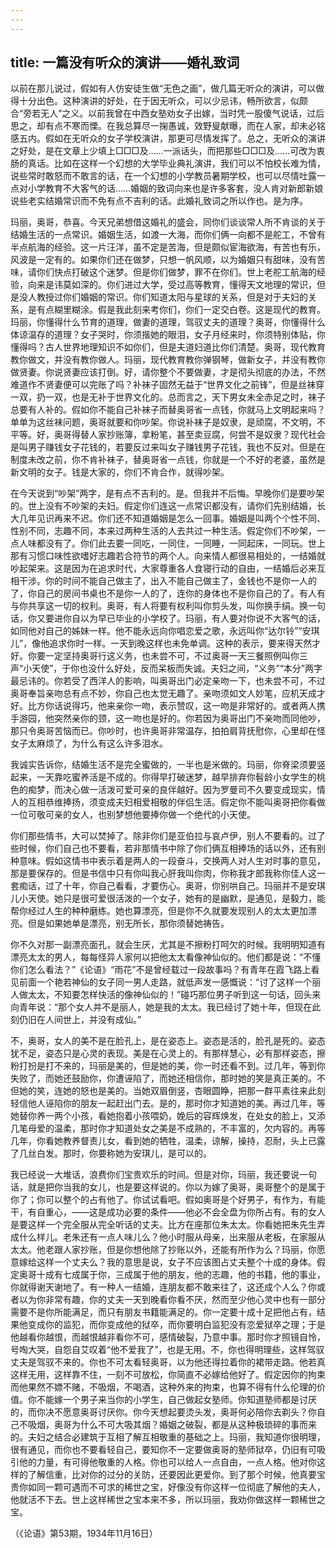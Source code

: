 ```yaml
---
---
---
```

title: 一篇没有听众的演讲——婚礼致词
---




以前在那儿说过，假如有人仿安徒生做“无色之画”，做几篇无听众的演讲，可以做得十分出色。这种演讲的好处，在于因无听众，可以少忌讳，畅所欲言，似颇合“旁若无人”之义。以前我曾在中西女塾劝女子出嫁，当时凭一股傻气说话，过后思之，却有点不寒而慄。在我总算尽一掬愚诚，效野叟献曝，而在人家，却未必铭感五内。假如在无听众的女子学校演讲，那更可尽情发挥了。总之，无听众的演讲之好处，是在文章上少填上□□□及……一派话头，而把那些□□□及……可改为衷肠的真话。比如在这样一个幻想的大学毕业典礼演讲，我们可以不怕校长难为情，说些常时敢怒而不敢言的话，在一个幻想的小学教员暑期学校，也可以尽情吐露一点对小学教育不大客气的话……婚姻的致词向来也是许多客套，没人肯对新郎新娘说些老实结婚常识而不免有点不吉利的话。此婚礼致词之所以作也。是为序。

玛丽，奥哥，恭喜。今天兄弟想借这婚礼的盛会，同你们谈谈常人所不肯谈的关于结婚生活的一点常识。婚姻生活，如渡一大海，而你们俩一向都不是舵工，不曾有半点航海的经验。这一片汪洋，虽不定是苦海，但是颇似宦海欲海，有苦也有乐，风波是一定有的。如果你们还在做梦，只想一帆风顺，以为婚姻只有甜味，没有苦味，请你们快点打破这个迷梦。但是你们做梦，罪不在你们。世上老舵工航海的经验，向来是讳莫如深的。你们进过大学，受过高等教育，懂得天文地理的常识，但是没人教授过你们婚姻的常识。你们知道太阳与星球的关系，但是对于夫妇的关系，是有点糊里糊涂。假是我此刻来考你们，你们一定交白卷。这是现代的教育。玛丽，你懂得什么节育的道理，做妻的道理，驾驭丈夫的道理？奥哥，你懂得什么体谅温存的道理？女子哭时，你须揩她的眼泪，女子月经来时，你须特别体贴，你懂得吗？古人世界地理知识不如你们，但是夫道妇道比你们清楚。奥哥，现代教育教你做文，并没有教你做人。玛丽，现代教育教你弹钢琴，做新女子，并没有教你做贤妻。你说贤妻应该打倒。好，请你整个不要做妻，才是彻头彻底的办法，不然难道作不贤妻便可以完账了吗？补袜子固然无益于“世界文化之前锋”，但是丝袜穿一双，扔一双，也是无补于世界文化的。总而言之，天下男女未全赤足之时，袜子总要有人补的。假如你不能自己补袜子而替奥哥省一点钱，你就马上文明起来吗？单单为这丝袜问题，奥哥就要和你吵架。你说补袜子是奴隶，是顽腐，不文明，不平等。好，奥哥得替人家抄账簿，拿粉笔，甚至卖豆腐，何尝不是奴隶？现代社会是叫男子赚钱女子花钱的，若要反过来叫女子赚钱男子花钱，我也不反对。但是在制度未改之前，你不肯补袜子，替奥哥省一点钱，你就是一个不好的老婆，虽然是新文明的女子。钱是大家的，你们不肯合作，就得吵架。

在今天说到“吵架”两字，是有点不吉利的。是。但我并不后悔。早晚你们是要吵架的。世上没有不吵架的夫妇。假定你们连这一点常识都没有，请你们先别结婚，长大几年见识再来不迟。你们还不知道婚姻是怎么一回事。婚姻是叫两个个性不同、性别不同，志趣不同，本来过两种生活的人去共过一种生活。假定你们不吵架，一点人味都没有了。你们此去要一同吃，一同住，一同睡，一同起床，一同玩。世上那有习惯口味性欲嗜好志趣若合符节的两个人。向来情人都很易相处的，一结婚就吵起架来。这是因为在追求时代，大家尊重各人食寝行动的自由，一结婚后必来互相干涉。你的时间不能自己做主了，出入不能自己做主了，金钱也不是你一人的了，你自己的房间书桌也不是你一人的了，连你的身体也不是你自己的了。有人有与你共享这一切的权利。奥哥，有人将要有权利叫你剪头发，叫你换手绢。换一句话，你又要进你自以为早已毕业的小学校了。玛丽，有人要对你说不大客气的话，如同他对自己的姊妹一样。他不能永远向你唱恋爱之歌，永远叫你“达尔铃”“安琪儿”，像他追求你时一样。一天到晚这样也未免单调。这种的表示，要来得天然才好。你要一定坚持奥哥行这义务，也未尝不可，不过奥哥一天三餐照例叫你三声“小天使”，于你也没什么好处，反而呆板而失诚。夫妇之间，“义务”“本分”两字最忌讳的。你若受了西洋人的影响，叫奥哥出门必定亲吻一下，也未尝不可，不过奥哥奉旨亲吻总有点不妙，你自己也太觉无趣了。亲吻须如文人妙笔，应机天成才好。比方你话说得巧，他来亲你一吻，表示赞叹，这一吻是非常好的。或者两人携手游园，他突然亲你的颈，这一吻也是好的。你若因为奥哥出门不亲吻而同他吵，那只令奥哥苦恼而已。你吵时，也许奥哥非常温存，拍拍肩背抚慰你，心里却在怪女子太麻烦了，为什么有这么许多泪水。

我诚实告诉你，结婚生活不是完全蜜做的，一半也是米做的。玛丽，你脊梁须要竖起来，一天靠吃蜜养活是不成的。你得早打破迷梦，越早排弃你髫龄小女学生的桃色的痴梦，而决心做一活泼可爱可亲的良伴越好。因为罗曼司不久要变成现实，情人的互相恭维捧扬，须变成夫妇相爱相敬的伴侣生活。假定你不能叫奥哥把你看做一位可敬可亲的女人，也别梦想他要捧你做一个绝代的小天使。

你们那些情书，大可以焚掉了。除非你们是亚伯拉与哀卢伊，别人不要看的。过了些时候，你们自己也不要看，若非那情书中除了你们俩互相捧场的话以外，还有别种意味。假如这情书中表示着是两人的一段奋斗，交换两人对人生对时事的意见，那是要保存的。但是书信中只有你叫我心肝我叫你肉，你称我才郎我称你佳人这一套痴话，过了十年，你自己看看，才要伤心。奥哥，你别哄自己。玛丽并不是安琪儿小天使。她只是很可爱很活泼的一个女子，她有的是幽默，是通见，是毅力，能帮你经过人生的种种磨练。她也算漂亮，但是你不久就要发现别人的太太更加漂亮。但是如果她单是漂亮，别无所长，那你须替她祷告。

你不久对那一副漂亮面孔，就会生厌，尤其是不擦粉打呵欠的时候。我明明知道有漂亮太太的男人，每每怪异人家何以把他太太看像神仙似的。他们都是说：“不懂你们怎么看法？”《论语》“雨花”不是曾经载过一段故事吗？有青年在霞飞路上看见前面一个艳若神仙的女子同一男人走路，就低声发一感慨说：“讨了这样一个丽人做太太，不知要怎样快活的像神仙似的！”碰巧那位男子听到这一句话，回头来向青年说：“那个女人并不是丽人，她是我的太太。我已经讨了她十年，但现在此刻仍旧在人间世上，并没有成仙。”

不，奥哥，女人的美不是在脸孔上，是在姿态上。姿态是活的，脸孔是死的。姿态犹不足，姿态只是心灵的表现。美是在心灵上的。有那样慧心，必有那样姿态，擦粉打扮是打不来的，玛丽是美的，但是她的美，你一时还看不到。过几年，等到你失败了，而她还鼓励你，你遭诬陷了，而她还相信你，那时她的笑是真正美的。不但她的笑，连她的怒也是美的。当她双眉倒竖，杏眼圆睁，把那一群平素往来此刻轻信他人诬陷你的朋友一起赶出门去。是的，那时你才知道她的美。再过几年，等她替你养一两个小孩，看她抱着小孩喂奶，娩后的容辉焕发，在处女的脸上，又添几笔母爱的温柔，那时你才知道处女之美是不成熟的，不丰富的，欠内容的。再等几年，你看她教养督责儿女，看到她的牺牲，温柔，谅解，操持，忍耐，头上已露了几丝白发。那时，你要称她为安琪儿，是可以的。

我已经说一大堆话，浪费你们宝贵欢乐的时间。但是对你，玛丽，我还要说一句话，就是把你当我的女儿，也是要这样说的。你以为嫁了奥哥，奥哥整个的是属于你了；你可以整个的占有他了。你试试看吧。假如奥哥是个好男子，有作为，有能干，有自重心，——这是成功必要的条件——他必不会全盘为你所占有。有的女人是要这样一个完全服从完全听话的丈夫。比方在座那位朱太太。你看她把朱先生弄成什么样儿。老朱还有一点人味儿么？他小时服从母亲，出来服从老板，在家服从太太。他老跟人家抄账，但是你想他除了抄账以外，还能有所作为么？玛丽，你愿意嫁给这样一个丈夫么？我的意思是说，女子不应该图占丈夫整个十成的身体。假定奥哥十成有七成属于你，三成属于他的朋友，他的志趣，他的书籍，他的事业，你就得谢天谢地了。有一种人一结婚，连朋友都不敢来往了，这还成个人么？你或者以为你非常有趣，你的丈夫一天到晚看你看不厌，然而至少他心灵中也有一部分需要不是你所能满足，而只有朋友书籍能满足的。你一定要十成十足把他占有，结果他变成你的监犯，而你变成他的狱卒，而你要明白监犯没有恋爱狱卒之理；于是他越看你越恨，而越恨越非看你不可，感情破裂，乃意中事。那时你才照镜自怜，号啕大哭，自怨自艾叹着“他不爱我了”，也是无用。不，你也得明理些，这样驾驭丈夫是驾驭不来的。你也不可太看轻奥哥，以为他还得拉着你的裙带走路。他若真这样无用，这样靠不住，一刻不可放松，你简直不必嫁给他好了。假定因你的拘束而他果然不嫖不赌，不吸烟，不喝酒，这种外来的拘束，也算不得有什么伦理的价值。你不能嫁一个男子来当你的小学生，自己做起女塾师。你知道塾师都是讨厌的，而你决不愿意奥哥讨厌你。你今天想起要烫头发，奥哥何必陪你去剃头？你自己不吸烟，奥哥为什么不可大吸其烟？婚姻之破裂，都是从这种极琐碎的事而来的。夫妇之结合必建筑于互相了解互相敬重的基础之上。玛丽，我知道你很明理，很有通见，而你也不要看轻自己，要知你不一定要做奥哥的塾师狱卒，仍旧有可吸引他的力量，有可得他敬重的人格。你也可以给人一点自由，一点人格。他对你这样的了解信重，比对你的过分的关防，还要因此更爱你。到了那个时候，他真要宝贵你如同一颗可遇而不可求的稀世之宝，好像没有你这样一位彻底了解他的夫人，他就活不下去。世上这样稀世之宝本来不多，所以玛丽，我劝你做这样一颗稀世之宝。

（《论语》第53期，1934年11月16日）
